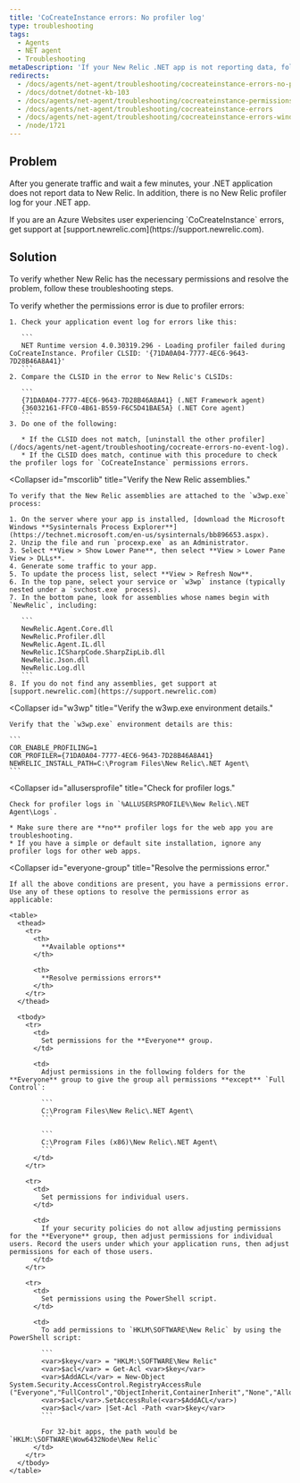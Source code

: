 ```yaml
---
title: 'CoCreateInstance errors: No profiler log'
type: troubleshooting
tags:
  - Agents
  - NET agent
  - Troubleshooting
metaDescription: 'If your New Relic .NET app is not reporting data, follow these troubleshooting steps to check for CoCreateInstance errors related to permissions.'
redirects:
  - /docs/agents/net-agent/troubleshooting/cocreateinstance-errors-no-profiler-log
  - /docs/dotnet/dotnet-kb-103
  - /docs/agents/net-agent/troubleshooting/cocreateinstance-permissions-errors
  - /docs/agents/net-agent/troubleshooting/cocreateinstance-errors
  - /docs/agents/net-agent/troubleshooting/cocreateinstance-errors-windows-application-event-logs
  - /node/1721
---
```


## Problem

After you generate traffic and wait a few minutes, your .NET application does not report data to New Relic. In addition, there is no New Relic profiler log for your .NET app.

<Callout variant="important">
  If you are an Azure Websites user experiencing `CoCreateInstance` errors, get support at [support.newrelic.com](https://support.newrelic.com).
</Callout>

## Solution

To verify whether New Relic has the necessary permissions and resolve the problem, follow these troubleshooting steps.

<CollapserGroup>
  <Collapser
    id="clsid-errors"
    title="Check for profiler CLSID errors."
  >
    To verify whether the permissions error is due to profiler errors:

    1. Check your application event log for errors like this:

       ```
       NET Runtime version 4.0.30319.296 - Loading profiler failed during CoCreateInstance. Profiler CLSID: '{71DA0A04-7777-4EC6-9643-7D28B46A8A41}'
       ```
    2. Compare the CLSID in the error to New Relic's CLSIDs:

       ```
       {71DA0A04-7777-4EC6-9643-7D28B46A8A41} (.NET Framework agent)
       {36032161-FFC0-4B61-B559-F6C5D41BAE5A} (.NET Core agent)
       ```
    3. Do one of the following:

       * If the CLSID does not match, [uninstall the other profiler](/docs/agents/net-agent/troubleshooting/cocreate-errors-no-event-log).
       * If the CLSID does match, continue with this procedure to check the profiler logs for `CoCreateInstance` permissions errors.
  </Collapser>

  <Collapser
    id="mscorlib"
    title="Verify the New Relic assemblies."
  >
    To verify that the New Relic assemblies are attached to the `w3wp.exe` process:

    1. On the server where your app is installed, [download the Microsoft Windows **Sysinternals Process Explorer**](https://technet.microsoft.com/en-us/sysinternals/bb896653.aspx).
    2. Unzip the file and run `procexp.exe` as an Administrator.
    3. Select **View > Show Lower Pane**, then select **View > Lower Pane View > DLLs**.
    4. Generate some traffic to your app.
    5. To update the process list, select **View > Refresh Now**.
    6. In the top pane, select your service or `w3wp` instance (typically nested under a `svchost.exe` process).
    7. In the bottom pane, look for assemblies whose names begin with `NewRelic`, including:

       ```
       NewRelic.Agent.Core.dll
       NewRelic.Profiler.dll
       NewRelic.Agent.IL.dll
       NewRelic.ICSharpCode.SharpZipLib.dll
       NewRelic.Json.dll
       NewRelic.Log.dll
       ```
    8. If you do not find any assemblies, get support at [support.newrelic.com](https://support.newrelic.com)
  </Collapser>

  <Collapser
    id="w3wp"
    title="Verify the w3wp.exe environment details."
  >
    Verify that the `w3wp.exe` environment details are this:

    ```
    COR_ENABLE_PROFILING=1
    COR_PROFILER={71DA0A04-7777-4EC6-9643-7D28B46A8A41}
    NEWRELIC_INSTALL_PATH=C:\Program Files\New Relic\.NET Agent\
    ```
  </Collapser>

  <Collapser
    id="allusersprofile"
    title="Check for profiler logs."
  >
    Check for profiler logs in `%ALLUSERSPROFILE%\New Relic\.NET Agent\Logs`.

    * Make sure there are **no** profiler logs for the web app you are troubleshooting.
    * If you have a simple or default site installation, ignore any profiler logs for other web apps.
  </Collapser>

  <Collapser
    id="everyone-group"
    title="Resolve the permissions error."
  >
    If all the above conditions are present, you have a permissions error. Use any of these options to resolve the permissions error as applicable:

    <table>
      <thead>
        <tr>
          <th>
            **Available options**
          </th>

          <th>
            **Resolve permissions errors**
          </th>
        </tr>
      </thead>

      <tbody>
        <tr>
          <td>
            Set permissions for the **Everyone** group.
          </td>

          <td>
            Adjust permissions in the following folders for the **Everyone** group to give the group all permissions **except** `Full Control`:

            ```
            C:\Program Files\New Relic\.NET Agent\
            ```

            ```
            C:\Program Files (x86)\New Relic\.NET Agent\
            ```
          </td>
        </tr>

        <tr>
          <td>
            Set permissions for individual users.
          </td>

          <td>
            If your security policies do not allow adjusting permissions for the **Everyone** group, then adjust permissions for individual users. Record the users under which your application runs, then adjust permissions for each of those users.
          </td>
        </tr>

        <tr>
          <td>
            Set permissions using the PowerShell script.
          </td>

          <td>
            To add permissions to `HKLM\SOFTWARE\New Relic` by using the PowerShell script:

            ```
            <var>$key</var> = "HKLM:\SOFTWARE\New Relic"
            <var>$acl</var> = Get-Acl <var>$key</var>
            <var>$AddACL</var> = New-Object System.Security.AccessControl.RegistryAccessRule ("Everyone","FullControl","ObjectInherit,ContainerInherit","None","Allow")
            <var>$acl</var>.SetAccessRule(<var>$AddACL</var>)
            <var>$acl</var> |Set-Acl -Path <var>$key</var>
            ```

            For 32-bit apps, the path would be `HKLM:\SOFTWARE\Wow6432Node\New Relic`
          </td>
        </tr>
      </tbody>
    </table>
  </Collapser>
</CollapserGroup>
